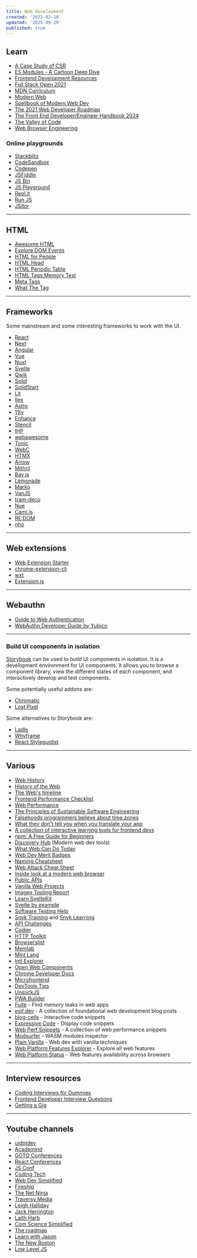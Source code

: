 ```yaml
---
title: Web development
created: '2022-02-10'
updated: '2025-09-29'
published: true
---
```


## Learn

- [A Case Study of CSR](https://github.com/theninthsky/client-side-rendering)
- [ES Modules - A Cartoon Deep Dive](https://hacks.mozilla.org/2018/03/es-modules-a-cartoon-deep-dive)
- [Frontend Development Resources](https://github.com/codingknite/frontend-development)
- [Full Stack Open 2021](https://fullstackopen.com/en)
- [MDN Curriculum](https://developer.mozilla.org/en-US/curriculum)
- [Modern Web](https://github.com/modernweb-dev/web)
- [Spellbook of Modern Web Dev](https://github.com/dexteryy/spellbook-of-modern-webdev)
- [The 2021 Web Developer Roadmap](https://levelup.gitconnected.com/the-2020-web-developer-roadmap-76503ddfb327)
- [The Front End Developer/Engineer Handbook 2024](https://frontendmasters.com/guides/front-end-handbook/2024)
- [The Valley of Code](https://thevalleyofcode.com)
- [Web Browser Engineering](https://browser.engineering)

### Online playgrounds

- [Stackblitz](https://stackblitz.com)
- [CodeSandbox](https://codesandbox.io)
- [Codepen](https://codepen.io)
- [JSFiddle](https://jsfiddle.net)
- [JS Bin](https://jsbin.com)
- [JS Playground](https://jsplayground.dev)
- [Repl.it](https://replit.com)
- [Run JS](https://runjs.app/play)
- [JSitor](https://jsitor.com)

---

## HTML

- [Awesome HTML](https://github.com/diegocard/awesome-html5)
- [Explore DOM Events](https://domevents.dev)
- [HTML for People](https://htmlforpeople.com)
- [HTML Head](https://htmlhead.dev)
- [HTML Periodic Table](https://madebymike.github.io/html5-periodic-table)
- [HTML Tags Memory Test](https://codepen.io/plfstr/full/zYqQeRw)
- [Meta Tags](https://metatags.io)
- [What The Tag](https://whatthetag.com)

---

## Frameworks

Some mainstream and some interesting frameworks to work with the UI.

- [React](https://react.dev)
- [Next](https://nextjs.org)
- [Angular](https://angular.dev)
- [Vue](https://vuejs.org)
- [Nuxt](https://nuxt.com)
- [Svelte](https://svelte.dev)
- [Qwik](https://github.com/QwikDev/qwik)
- [Solid](https://github.com/solidjs/solid)
- [SolidStart](https://github.com/solidjs/solid-start)
- [Lit](https://github.com/lit/lit)
- [Iles](https://github.com/ElMassimo/iles)
- [Astro](https://github.com/withastro/astro)
- [11ty](https://github.com/11ty/eleventy)
- [Enhance](https://enhance.dev)
- [Stencil](https://github.com/stenciljs/core)
- [IHP](https://github.com/digitallyinduced/ihp)
- [webawesome](https://github.com/shoelace-style/webawesome)
- [Tonic](https://github.com/socketsupply/tonic)
- [WebC](https://github.com/11ty/webc)
- [HTMX](https://github.com/bigskysoftware/htmx)
- [Arrow](https://github.com/justin-schroeder/arrow-js)
- [Mithril](https://github.com/MithrilJS/mithril.js)
- [Bay.js](https://github.com/Dunks1980/bay.js)
- [Lemonade](https://github.com/lemonadejs/lemonadejs)
- [Marko](https://github.com/marko-js/marko)
- [VanJS](https://github.com/vanjs-org/van)
- [tram-deco](https://github.com/Tram-One/tram-deco)
- [Nue](https://github.com/nuejs/nue)
- [Cami.js](https://github.com/kennyfrc/cami.js)
- [RE:DOM](https://github.com/redom/redom)
- [nho](https://github.com/anh-ld/nho)

---

## Web extensions

- [Web Extension Starter](https://github.com/abhijithvijayan/web-extension-starter)
- [chrome-extension-cli](https://github.com/dutiyesh/chrome-extension-cli)
- [wxt](https://github.com/wxt-dev/wxt)
- [Extension.js](https://github.com/cezaraugusto/extension.js)

---

## Webauthn

- [Guide to Web Authentication](https://webauthn.guide)
- [WebAuthn Developer Guide by Yubico](https://developers.yubico.com/WebAuthn/WebAuthn_Developer_Guide)

---

### Build UI components in isolation

[Storybook](https://storybook.js.org) can be used to build UI components in isolation. It is a development environment for UI components. It allows you to browse a component library, view the different states of each component, and interactively develop and test components.

Some potentially useful addons are:

- [Chromatic](https://www.chromatic.com)
- [Lost Pixel](https://lost-pixel.com)

Some alternatives to Storybook are:

- [Ladle](https://www.ladle.dev)
- [Whyframe](https://whyframe.dev)
- [React Styleguidist](https://react-styleguidist.js.org)

---

## Various

- [Web History](https://css-tricks.com/chapter-1-birth)
- [History of the Web](https://www.matthewgerstman.com/tech/history-of-the-web)
- [The Web's timeline](https://thehistoryoftheweb.com/timeline)
- [Frontend Performance Checklist](https://www.smashingmagazine.com/2021/01/front-end-performance-2021-free-pdf-checklist)
- [Web Performance](https://github.com/research-experiment/web-performance-research)
- [The Principles of Sustainable Software Engineering](https://docs.microsoft.com/en-us/learn/modules/sustainable-software-engineering-overview)
- [Falsehoods programmers believe about time zones](https://www.zainrizvi.io/blog/falsehoods-programmers-believe-about-time-zones)
- [What they don't tell you when you translate your app](https://ericwbailey.design/writing/what-they-dont-tell-you-when-you-translate-your-app)
- [A collection of interactive learning tools for frontend devs](https://www.smashingmagazine.com/2021/09/interactive-learning-tools-front-end-developers)
- [npm: A Free Guide for Beginners](https://css-tricks.com/a-complete-beginners-guide-to-npm)
- [Discovery Hub](https://bejamas.io/discovery) (Modern web dev tools)
- [What Web Can Do Today](https://whatwebcando.today)
- [Web Dev Merit Badges](https://css-tricks.com/web-development-merit-badges)
- [Naming Cheatsheet](https://github.com/kettanaito/naming-cheatsheet)
- [Web Attack Cheat Sheet](https://github.com/riramar/Web-Attack-Cheat-Sheet)
- [Inside look at a modern web browser](https://developers.google.com/web/updates/2018/09/inside-browser-part1)
- [Public APIs](https://github.com/public-apis/public-apis)
- [Vanilla Web Projects](https://github.com/bradtraversy/vanillawebprojects)
- [Images Tooling Report](https://images.tooling.report)
- [Learn SvelteKit](https://vercel.com/docs/frameworks/full-stack/sveltekit)
- [Svelte by example](https://sveltebyexample.com)
- [Software Testing Help](https://www.softwaretestinghelp.com)
- [Snyk Training](https://training.snyk.io) and [Snyk Learning](https://learn.snyk.io)
- [API Challenges](https://apichallenges.herokuapp.com)
- [Codier](https://codier.io)
- [HTTP Toolkit](https://httptoolkit.tech)
- [Browserslist](https://browsersl.ist)
- [Memlab](https://github.com/facebook/memlab)
- [Mint Lang](https://mint-lang.com)
- [Intl Explorer](https://www.intl-explorer.com)
- [Open Web Components](https://open-wc.org)
- [Chrome Developer Docs](https://developer.chrome.com/docs)
- [Microfrontend](https://microfrontend.dev)
- [DevTools Tips](https://devtoolstips.org)
- [UnsuckJS](https://unsuckjs.com)
- [PWA Builder](https://github.com/pwa-builder/pwabuilder)
- [Fuite](https://github.com/nolanlawson/fuite) - Find memory leaks in web apps
- [esif.dev](https://esif.dev) - A collection of foundational web development blog posts
- [blog-cells](https://github.com/rameshvarun/blog-cells) - Interactive code snippets
- [Expressive Code](https://expressive-code.com) - Display code snippets
- [Web Perf Snippets](https://webperf-snippets.nucliweb.net) - A collection of web performance snippets
- [Modsurfer](https://modsurfer.dylibso.com) - WASM modules inspector
- [Plain Vanilla](https://plainvanillaweb.com) - Web dev with vanilla techniques
- [Web Platform Features Explorer](https://web-platform-dx.github.io/web-features-explorer) - Explore all web features
- [Web Platform Status](https://webstatus.dev) - Web features availability across browsers

---

## Interview resources

- [Coding Interviews for Dummies](https://www.freecodecamp.org/news/coding-interviews-for-dummies-5e048933b82b)
- [Frontend Developer Interview Questions](https://h5bp.org/Front-end-Developer-Interview-Questions)
- [Getting a Gig](https://github.com/cassidoo/getting-a-gig)

---

## Youtube channels

- [uidotdev](https://www.youtube.com/c/uidotdev)
- [Academind](https://www.youtube.com/c/Academind)
- [GOTO Conferences](https://www.youtube.com/c/GotoConferences)
- [React Conferences](https://www.youtube.com/c/ReactConferences)
- [JS Conf](https://www.youtube.com/c/JSConfEU)
- [Coding Tech](https://www.youtube.com/c/CodingTech)
- [Web Dev Simplified](https://www.youtube.com/c/WebDevSimplified)
- [Fireship](https://www.youtube.com/c/Fireship)
- [The Net Ninja](https://www.youtube.com/c/TheNetNinja)
- [Traversy Media](https://www.youtube.com/c/TraversyMedia)
- [Leigh Halliday](https://www.youtube.com/c/leighhalliday)
- [Jack Herrington](https://www.youtube.com/c/JackHerrington)
- [Laith Harb](https://www.youtube.com/channel/UCyLNhHSiEVkVwPSFKxJAfSA)
- [Com Science Simplified](https://www.youtube.com/c/ComScienceSimplified)
- [The roadmap](https://www.youtube.com/c/theroadmap)
- [Learn with Jason](https://www.youtube.com/channel/UCnty0z0pNRDgnuoirYXnC5A)
- [The New Boston](https://www.youtube.com/user/thenewboston)
- [Low Level JS](https://www.youtube.com/c/LowLevelJavaScript)
